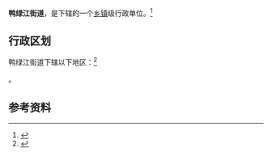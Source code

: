{{中国乡级行政区|21/06/04/001/000}}

'''鸭绿江街道'''，是{{PRC admin/fullname|21/06/04/001/000|3}}下辖的一个[[乡级行政区|乡镇]]级行政单位。<ref>{{PRC admin/ref sgc|{{PRC admin/parent|21/06/04/001/000}}}}</ref>

== 行政区划 ==

鸭绿江街道下辖以下地区：<ref>{{PRC admin/ref sgc|21/06/04/001/000}}</ref>

{{PRC admin/children|21/06/04/001/000}}。

== 参考资料 ==

{{reflist}}

{{行政区划小作品}}
{{PRC admin/navcat|21/06/04/001/000}}